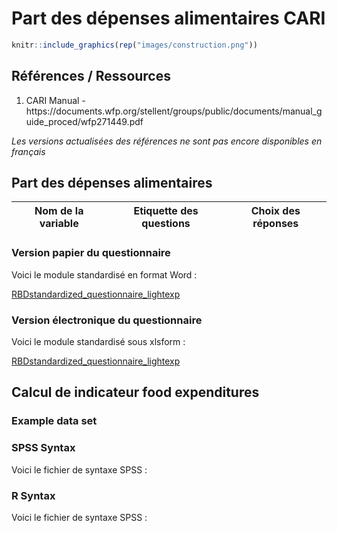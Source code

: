 # Part des dépenses alimentaires CARI 

``` r
knitr::include_graphics(rep("images/construction.png"))
```


## Références / Ressources

1.  CARI Manual - https://documents.wfp.org/stellent/groups/public/documents/manual_guide_proced/wfp271449.pdf


*Les versions actualisées des références ne sont pas encore disponibles en français*


## Part des dépenses alimentaires

Nom de la variable | Etiquette des questions | Choix des réponses
---- | ------------- |------- 

### Version papier du questionnaire

Voici le module standardisé en format Word :

[RBDstandardized_questionnaire_lightexp](https://github.com/WFP-VAM/RBD_Resilience_guide_FR/blob/main/questionnaires/RBDstandardized_questionnaire_lightexp.xlsx?raw=true) 

### Version électronique du questionnaire

Voici le module standardisé sous xlsform :

[RBDstandardized_questionnaire_lightexp](https://github.com/WFP-VAM/RBD_Resilience_guide_FR/blob/main/questionnaires/RBDstandardized_questionnaire_lightexp.xlsx?raw=true) 


## Calcul de indicateur food expenditures

### Example data set


### SPSS Syntax

Voici le fichier de syntaxe SPSS : 


### R Syntax

Voici le fichier de syntaxe SPSS :  


